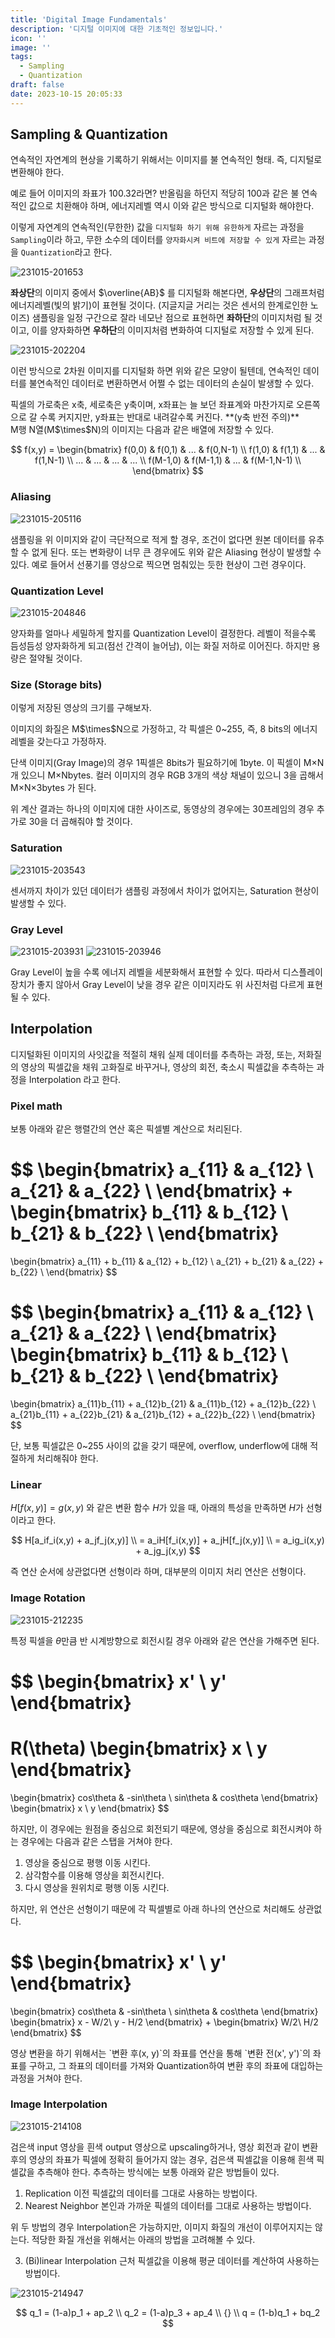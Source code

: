 ```yaml
---
title: 'Digital Image Fundamentals'
description: '디지털 이미지에 대한 기초적인 정보입니다.'
icon: ''
image: ''
tags:
  - Sampling
  - Quantization
draft: false
date: 2023-10-15 20:05:33
---
```


## Sampling & Quantization

연속적인 자연계의 현상을 기록하기 위해서는 이미지를 불 연속적인 형태. 즉, 디지털로 변환해야 한다.

예로 들어 이미지의 좌표가 100.32라면? 반올림을 하던지 적당히 100과 같은 불 연속적인 값으로 치환해야 하며,
에너지레벨 역시 이와 같은 방식으로 디지털화 해야한다.

이렇게 자연계의 연속적인(무한한) 값을 `디지털화 하기 위해 유한하게` 자르는 과정을 `Sampling`이라 하고,
무한 소수의 데이터를 `양자화시켜 비트에 저장할 수 있게` 자르는 과정을 `Quantization`라고 한다.

![231015-201653](/posts/mid_01/231015-201653.png)

**좌상단**의 이미지 중에서 $\overline{AB}$ 를 디지털화 해본다면,
**우상단**의 그래프처럼 에너지레벨(빛의 밝기)이 표현될 것이다. (지글지글 거리는 것은 센서의 한계로인한 노이즈)
샘플링을 일정 구간으로 잘라 네모난 점으로 표현하면 **좌하단**의 이미지처럼 될 것이고,
이를 양자화하면 **우하단**의 이미지처렴 변화하여 디지털로 저장할 수 있게 된다.

![231015-202204](/posts/mid_01/231015-202204.png)

이런 방식으로 2차원 이미지를 디지털화 하면 위와 같은 모양이 될텐데,
연속적인 데이터를 불연속적인 데이터로 변환하면서 어쩔 수 없는 데이터의 손실이 발생할 수 있다.

<tip>
  픽셀의 가로축은 x축, 세로축은 y축이며,
  x좌표는 늘 보던 좌표계와 마찬가지로 오른쪽으로 갈 수록 커지지만,
  y좌표는 반대로 내려갈수록 커진다. **(y축 반전 주의)**
  <br />
  M행 N열(M$\times$N)의 이미지는 다음과 같은 배열에 저장할 수 있다.

  $$
  f(x,y) = \begin{bmatrix}
  f(0,0) & f(0,1) & ... & f(0,N-1) \\
  f(1,0) & f(1,1) & ... & f(1,N-1) \\
  ... & ... & ... & ... \\
  f(M-1,0) & f(M-1,1) & ... & f(M-1,N-1) \\
  \end{bmatrix}
  $$
</tip>

### Aliasing

![231015-205116](/posts/mid_01/231015-205116.png)

샘플링을 위 이미지와 같이 극단적으로 적게 할 경우, 조건이 없다면 원본 데이터를 유추할 수 없게 된다.
또는 변화량이 너무 큰 경우에도 위와 같은 Aliasing 현상이 발생할 수 있다.
예로 들어서 선풍기를 영상으로 찍으면 멈춰있는 듯한 현상이 그런 경우이다.

### Quantization Level

![231015-204846](/posts/mid_01/231015-204846.png)

양자화를 얼마나 세밀하게 할지를 Quantization Level이 결정한다.
레벨이 적을수록 듬성듬성 양자화하게 되고(점선 간격이 늘어남), 이는 화질 저하로 이어진다.
하지만 용량은 절약될 것이다.

### Size (Storage bits)

이렇게 저장된 영상의 크기를 구해보자.

<notice>
  이미지의 화질은 M$\times$N으로 가정하고,
  각 픽셀은 0~255, 즉, 8 bits의 에너지 레벨을 갖는다고 가정하자.
</notice>

단색 이미지(Gray Image)의 경우 1픽셀은 8bits가 필요하기에 1byte.
이 픽셀이 M$\times$N개 있으니 M$\times$Nbytes.
컬러 이미지의 경우 RGB 3개의 색상 채널이 있으니 3을 곱해서 M$\times$N$\times$3bytes 가 된다.

위 계산 결과는 하나의 이미지에 대한 사이즈로, 동영상의 경우에는 30프레임의 경우 추가로 30을 더 곱해줘야 할 것이다.

### Saturation

![231015-203543](/posts/mid_01/231015-203543.png)

센서까지 차이가 있던 데이터가 샘플링 과정에서 차이가 없어지는, Saturation 현상이 발생할 수 있다.

### Gray Level

![231015-203931](/posts/mid_01/231015-203931.png)
![231015-203946](/posts/mid_01/231015-203946.png)

Gray Level이 높을 수록 에너지 레벨을 세분화해서 표현할 수 있다.
따라서 디스플레이 장치가 좋지 않아서 Gray Level이 낮을 경우 같은 이미지라도 위 사진처럼 다르게 표현될 수 있다.

## Interpolation

디지털화된 이미지의 사잇값을 적절히 채워 실제 데이터를 추측하는 과정,
또는, 저화질의 영상의 픽셀값을 채워 고화질로 바꾸거나, 영상의 회전, 축소시 픽셀값을 추측하는 과정을 Interpolation 라고 한다.

### Pixel math

보통 아래와 같은 행렬간의 연산 혹은 픽셀별 계산으로 처리된다.

$$
\begin{bmatrix}
a_{11} & a_{12} \\
a_{21} & a_{22} \\
\end{bmatrix}
+
\begin{bmatrix}
b_{11} & b_{12} \\
b_{21} & b_{22} \\
\end{bmatrix}
=
\begin{bmatrix}
a_{11} + b_{11} & a_{12} + b_{12} \\
a_{21} + b_{21} & a_{22} + b_{22} \\
\end{bmatrix}
$$

$$
\begin{bmatrix}
a_{11} & a_{12} \\
a_{21} & a_{22} \\
\end{bmatrix}
\begin{bmatrix}
b_{11} & b_{12} \\
b_{21} & b_{22} \\
\end{bmatrix}
=
\begin{bmatrix}
a_{11}b_{11} + a_{12}b_{21} & a_{11}b_{12} + a_{12}b_{22} \\
a_{21}b_{11} + a_{22}b_{21} & a_{21}b_{12} + a_{22}b_{22} \\
\end{bmatrix}
$$

단, 보통 픽셀값은 0~255 사이의 값을 갖기 때문에, overflow, underflow에 대해 적절하게 처리해줘야 한다.

### Linear

$H[f(x,y)] = g(x,y)$ 와 같은 변환 함수 $H$가 있을 때,
아래의 특성을 만족하면 $H$가 선형이라고 한다.

$$
H[a_if_i(x,y) + a_jf_j(x,y)] \\
= a_iH[f_i(x,y)] + a_jH[f_j(x,y)] \\
= a_ig_i(x,y) + a_jg_j(x,y)
$$

즉 연산 순서에 상관없다면 선형이라 하며, 대부분의 이미지 처리 연산은 선형이다.

### Image Rotation

![231015-212235](/posts/mid_01/231015-212235.png)

특정 픽셀을 $\theta$만큼 반 시계방향으로 회전시킬 경우 아래와 같은 연산을 가해주면 된다.

$$
\begin{bmatrix}
x' \\
y'
\end{bmatrix}
=
R(\theta)
\begin{bmatrix}
x \\
y
\end{bmatrix}
=
\begin{bmatrix}
cos\theta & -sin\theta \\
sin\theta & cos\theta
\end{bmatrix}
\begin{bmatrix}
x \\
y
\end{bmatrix}
$$

하지만, 이 경우에는 원점을 중심으로 회전되기 때문에,
영상을 중심으로 회전시켜야 하는 경우에는 다음과 같은 스탭을 거쳐야 한다.

1. 영상을 중심으로 평행 이동 시킨다.
2. 삼각함수를 이용해 영상을 회전시킨다.
3. 다시 영상을 원위치로 평행 이동 시킨다.

하지만, 위 연산은 선형이기 때문에 각 픽셀별로 아래 하나의 연산으로 처리해도 상관없다.

$$
\begin{bmatrix}
x' \\
y'
\end{bmatrix}
=
\begin{bmatrix}
cos\theta & -sin\theta \\
sin\theta & cos\theta
\end{bmatrix}
\begin{bmatrix}
x - W/2\\
y - H/2
\end{bmatrix}
+
\begin{bmatrix}
W/2\\
H/2
\end{bmatrix}
$$

<notice>
  영상 변환을 하기 위해서는 `변환 후(x, y)`의 좌표를 연산을 통해 `변환 전(x', y')`의 좌표를 구하고,
  그 좌표의 데이터를 가져와 Quantization하여 변환 후의 좌표에 대입하는 과정을 거쳐야 한다.
</notice>

### Image Interpolation

![231015-214108](/posts/mid_01/231015-214108.png)

검은색 input 영상을 흰색 output 영상으로 upscaling하거나, 영상 회전과 같이
변환 후의 영상의 좌표가 픽셀에 정확히 들어가지 않는 경우, 검은색 픽셀값을 이용해 흰색 픽셀값을 추측해야 한다.
추측하는 방식에는 보통 아래와 같은 방법들이 있다.

1. Replication
  이전 픽셀값의 데이터를 그대로 사용하는 방법이다.
2. Nearest Neighbor
  본인과 가까운 픽셀의 데이터를 그대로 사용하는 방법이다.

위 두 방법의 경우 Interpolation은 가능하지만, 이미지 화질의 개선이 이루어지지는 않는다.
적당한 화질 개선을 위해서는 아래의 방법을 고려해볼 수 있다.

3. (Bi)linear Interpolation
  근처 픽셀값을 이용해 평균 데이터를 계산하여 사용하는 방법이다.

![231015-214947](/posts/mid_01/231015-214947.png)

$$
q_1 = (1-a)p_1 + ap_2 \\
q_2 = (1-a)p_3 + ap_4 \\
{} \\ 
q = (1-b)q_1 + bq_2
$$
